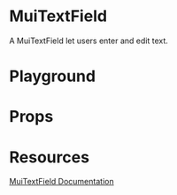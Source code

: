 

<Meta title="Mirage/MuiTextField" of={MuiTextFieldStories} />

# MuiTextField

A MuiTextField let users enter and edit text.

# Playground

<Canvas of={MuiTextFieldStories.Playground} />

# Props

<Controls />

# Resources

[MuiTextField Documentation](https://mui.com/material-ui/api/text-field/)

